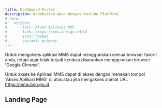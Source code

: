 ```yaml
---
title: Dashboard Filter
description: Koneksikan Akun dengan Youtube Platform.
# hero:
#   actions:
#     - text: Akses Aplikasi MMS
#       link: https://mms.bnn.go.id/v2
#       icon: rocket
#       variant: primary
---
```



Untuk mengakses aplikasi MMS dapat menggunakan semua browser favorit anda, tetapi agar tidak terjadi kendala disarankan menggunakan browser 'Google Chrome'.

Untuk akses ke Aplikasi MMS dapat di akses dengan menekan tombol 'Akses Aplikasi MMS' di atas atau jika mengakses alamat URL https://mms.bnn.go.id

## Landing Page

<ImageComponent />
